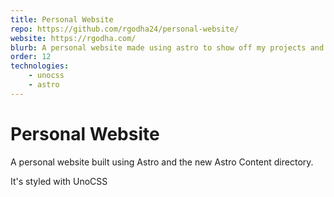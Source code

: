 ```yaml
---
title: Personal Website
repo: https://github.com/rgodha24/personal-website/
website: https://rgodha.com/
blurb: A personal website made using astro to show off my projects and blog posts.
order: 12
technologies: 
    - unocss
    - astro
---
```



# Personal Website

A personal website built using <Technology href="https://astro.build">Astro</Technology> and the new Astro Content directory. 

It's styled with <Technology href="https://uno.antfu.me">UnoCSS</Technology>
